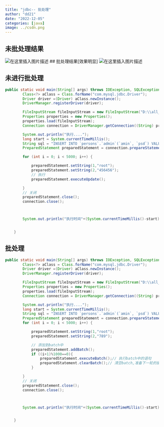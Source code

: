 ```yaml
---
title: "jdbc-- 批处理"
author: "dd21"
date: "2022-12-05" 
categories: [java]
image: ../csdn.png
---
```



## 未批处理结果
![在这里插入图片描述](https://img-blog.csdnimg.cn/0397e074d53a485eac008e4240172165.png?x-oss-process=image/watermark,type_ZHJvaWRzYW5zZmFsbGJhY2s,shadow_50,text_Q1NETiBA5aSn5q-beg==,size_20,color_FFFFFF,t_70,g_se,x_16)
## 批处理结果[效果明显]
 ![在这里插入图片描述](https://img-blog.csdnimg.cn/85a7003842904060ab0248bb3cf793b9.png?x-oss-process=image/watermark,type_ZHJvaWRzYW5zZmFsbGJhY2s,shadow_50,text_Q1NETiBA5aSn5q-beg==,size_20,color_FFFFFF,t_70,g_se,x_16)



## 未进行批处理
```java
public static void main(String[] args) throws IOException, SQLException, ClassNotFoundException, InstantiationException, IllegalAccessException {
        Class<?> aClass = Class.forName("com.mysql.jdbc.Driver");
        Driver driver =(Driver) aClass.newInstance();
        DriverManager.registerDriver(driver);

        FileInputStream fileInputStream = new FileInputStream("D:\\all_projects\\java_projects\\java_ij\\springMVC\\Jdbc\\src\\cn\\usts\\edu\\config\\db.properties");
        Properties properties = new Properties();
        properties.load(fileInputStream);
        Connection connection = DriverManager.getConnection((String) properties.get("url"), (String) properties.get("user"), (String) properties.get("password"));

        System.out.println("执行....");
        long start = System.currentTimeMillis();
        String sql = "INSERT INTO `persons`.`admin`(`amin`, `psd`) VALUES (?, ?)";
        PreparedStatement preparedStatement = connection.prepareStatement(sql);

        for (int i = 0; i < 5000; i++) {

            preparedStatement.setString(1,"root");
            preparedStatement.setString(2,"456456");
            // 执行
            preparedStatement.executeUpdate();

        }
        // 关闭
        preparedStatement.close();
        connection.close();



        System.out.println("执行时间"+(System.currentTimeMillis()-start));


    }

```

## 批处理

```java
public static void main(String[] args) throws IOException, SQLException, ClassNotFoundException, InstantiationException, IllegalAccessException {
        Class<?> aClass = Class.forName("com.mysql.jdbc.Driver");
        Driver driver =(Driver) aClass.newInstance();
        DriverManager.registerDriver(driver);

        FileInputStream fileInputStream = new FileInputStream("D:\\all_projects\\java_projects\\java_ij\\springMVC\\Jdbc\\src\\cn\\usts\\edu\\config\\db.properties");
        Properties properties = new Properties();
        properties.load(fileInputStream);
        Connection connection = DriverManager.getConnection((String) properties.get("url"), (String) properties.get("user"), (String) properties.get("password"));

        System.out.println("执行....");
        long start = System.currentTimeMillis();
        String sql = "INSERT INTO `persons`.`admin`(`amin`, `psd`) VALUES (?, ?)";
        PreparedStatement preparedStatement = connection.prepareStatement(sql);
        for (int i = 0; i < 5000; i++) {

            preparedStatement.setString(1,"root");
            preparedStatement.setString(2,"789");

            // 添加到batch中
            preparedStatement.addBatch();
            if ((i+1)%1000==0){
                preparedStatement.executeBatch();// 执行batch中的语句
                preparedStatement.clearBatch();// 清空batch,准备下一轮的接收
            }

        }
        // 关闭
        preparedStatement.close();
        connection.close();



        System.out.println("执行时间"+(System.currentTimeMillis()-start));


    }

```

